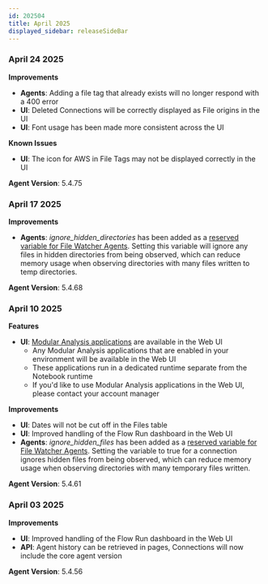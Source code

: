 ```yaml
---
id: 202504
title: April 2025
displayed_sidebar: releaseSideBar
---
```


### April 24 2025

**Improvements** 
- **Agents**: Adding a file tag that already exists will no longer respond with a 400 error
- **UI**: Deleted Connections will be correctly displayed as File origins in the UI
- **UI**: Font usage has been made more consistent across the UI

**Known Issues** 
- **UI**: The icon for AWS in File Tags may not be displayed correctly in the UI


**Agent Version**: 5.4.75

### April 17 2025

**Improvements** 
- **Agents**: _ignore_hidden_directories_ has been added as a [reserved variable for File Watcher Agents](../app/agents/Agent#reserved-variables).  Setting this variable will ignore any files in hidden directories from being observed, which can reduce memory usage when observing directories with many files written to temp directories.


**Agent Version**: 5.4.68

### April 10 2025

**Features**
- **UI**: [Modular Analysis applications](../app/ma/ModularAnalysisOverview.mdx) are available in the Web UI
  - Any Modular Analysis applications that are enabled in your environment will be available in the Web UI
  - These applications run in a dedicated runtime separate from the Notebook runtime
  - If you'd like to use Modular Analysis applications in the Web UI, please contact your account manager

**Improvements** 
- **UI**: Dates will not be cut off in the Files table
- **UI**: Improved handling of the Flow Run dashboard in the Web UI
- **Agents**: _ignore_hidden_files_ has been added as a [reserved variable for File Watcher Agents](../app/agents/Agent#reserved-variables).  Setting the variable to true for a connection ignores hidden files from being observed, which can reduce memory usage when observing directories with many temporary files written.

**Agent Version**: 5.4.61


### April 03 2025

**Improvements** 
- **UI**: Improved handling of the Flow Run dashboard in the Web UI
- **API**: Agent history can be retrieved in pages, Connections will now include the core agent version

**Agent Version**: 5.4.56

